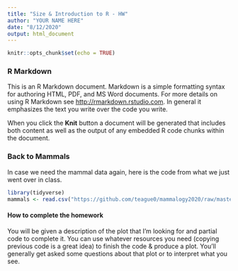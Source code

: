 ```yaml
---
title: "Size & Introduction to R - HW"
author: "YOUR NAME HERE"
date: "8/12/2020"
output: html_document
---
```


```r
knitr::opts_chunk$set(echo = TRUE)
```

### R Markdown

This is an R Markdown document. Markdown is a simple formatting syntax for authoring HTML, PDF, and MS Word documents. For more details on using R Markdown see <http://rmarkdown.rstudio.com>. In general it emphasizes the text you write over the code you write. 

When you click the **Knit** button a document will be generated that includes both content as well as the output of any embedded R code chunks within the document.

### Back to Mammals

In case we need the mammal data again, here is the code from what we just went over in class. 
```r
library(tidyverse)
mammals <- read.csv("https://github.com/teague0/mammalogy2020/raw/master/data/PanTheriaData.csv")
```

#### How to complete the homework

You will be given a description of the plot that I'm looking for and partial code to complete it. You can use whatever resources you need (copying previous code is a great idea) to finish the code & produce a plot. You'll generally get asked some questions about that plot or to interpret what you see.

```r

```

